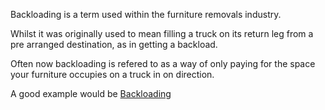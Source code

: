 
Backloading is a term used within the furniture removals industry.

Whilst it was originally used to mean filling a truck on its return leg from a pre arranged destination, as in getting a backload.

Often now backloading is refered to as a way of only paying for the space your furniture occupies on a truck in on direction.

A good example would be [http://www.movingagain.com.au Backloading]

{{vocab-stub}}